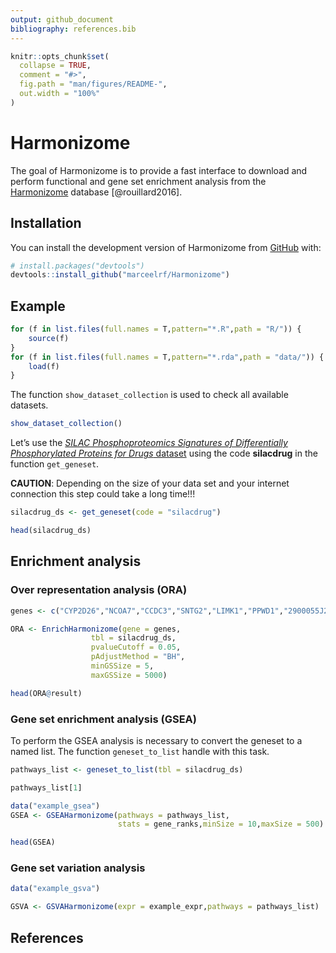 ```yaml
---
output: github_document
bibliography: references.bib
---
```


<!-- README.md is generated from README.Rmd. Please edit that file -->

```r
knitr::opts_chunk$set(
  collapse = TRUE,
  comment = "#>",
  fig.path = "man/figures/README-",
  out.width = "100%"
)
```

# Harmonizome

<!-- badges: start -->

<!-- badges: end -->

The goal of Harmonizome is to provide a fast interface to download and perform functional and gene set enrichment analysis from the [Harmonizome](https://maayanlab.cloud/Harmonizome/) database [@rouillard2016].

## Installation

You can install the development version of Harmonizome from [GitHub](https://github.com/) with:

``` r
# install.packages("devtools")
devtools::install_github("marceelrf/Harmonizome")
```

## Example

```r
for (f in list.files(full.names = T,pattern="*.R",path = "R/")) {
    source(f)
}
for (f in list.files(full.names = T,pattern="*.rda",path = "data/")) {
    load(f)
}
```

The function `show_dataset_collection` is used to check all available datasets.

```r
show_dataset_collection()
```

Let's use the [*SILAC Phosphoproteomics Signatures of Differentially Phosphorylated Proteins for Drugs* dataset](https://maayanlab.cloud/Harmonizome/dataset/SILAC+Phosphoproteomics+Signatures+of+Differentially+Phosphorylated+Proteins+for+Drugs) using the code **silacdrug** in the function `get_geneset`.

**CAUTION**: Depending on the size of your data set and your internet connection this step could take a long time!!!

```r
silacdrug_ds <- get_geneset(code = "silacdrug")
```

```r
head(silacdrug_ds)
```

## Enrichment analysis

### Over representation analysis (ORA)

```r
genes <- c("CYP2D26","NCOA7","CCDC3","SNTG2","LIMK1","PPWD1","2900055J20RIK","GM839","HSPA12A","MTIF3","KDM2B","FAM221A","GM19710","CCDC68","CNRIP1","GM7544","LGI2","CLIP3","GM9484","1700034J05RIK","RIPK2","DPF2","RPS6KA4","RUNX1","DNM1L","SGTA","PIP5K1B","MTA1","KIAA1524","NCOR2","HSP90AB1","ARFIP2","DKC1","KMT2A","RPLP2","PLEC","HSP90AA1","PEAK1","ZDHHC5","TBC1D25")

ORA <- EnrichHarmonizome(gene = genes,
                  tbl = silacdrug_ds,
                  pvalueCutoff = 0.05,
                  pAdjustMethod = "BH",
                  minGSSize = 5,
                  maxGSSize = 5000)

head(ORA@result)
```

### Gene set enrichment analysis (GSEA)

To perform the GSEA analysis is necessary to convert the geneset to a named list. The function `geneset_to_list` handle with this task.

```r
pathways_list <- geneset_to_list(tbl = silacdrug_ds)

pathways_list[1]
```

```r
data("example_gsea")
GSEA <- GSEAHarmonizome(pathways = pathways_list,
                        stats = gene_ranks,minSize = 10,maxSize = 500)

head(GSEA)
```

### Gene set variation analysis

```r
data("example_gsva")

GSVA <- GSVAHarmonizome(expr = example_expr,pathways = pathways_list)


```

## References
